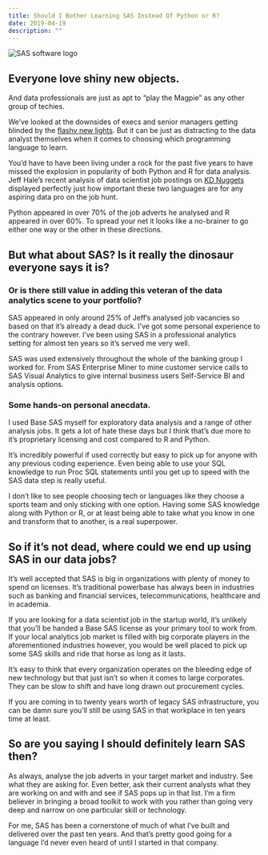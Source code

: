 ```yaml
---
title: Should I Bother Learning SAS Instead Of Python or R?
date: 2019-04-19
description: ""
---
```

![SAS software logo](/images/sas-logo.jpg)

## Everyone love shiny new objects.

And data professionals are just as apt to “play the Magpie” as any other group of techies.

We’ve looked at the downsides of execs and senior managers getting blinded by the [flashy new lights](https://alanhylands.com/shiny-new-objects-and-boardroom-buzzword-bingo/). But it can be just as distracting to the data analyst themselves when it comes to choosing which programming language to learn.

You’d have to have been living under a rock for the past five years to have missed the explosion in popularity of both Python and R for data analysis. Jeff Hale’s recent analysis of data scientist job postings on [KD Nuggets](https://www.kdnuggets.com/2018/11/most-demand-skills-data-scientists.html) displayed perfectly just how important these two languages are for any aspiring data pro on the job hunt.

Python appeared in over 70% of the job adverts he analysed and R appeared in over 60%. To spread your net it looks like a no-brainer to go either one way or the other in these directions.

## But what about SAS? Is it really the dinosaur everyone says it is? 

### Or is there still  value in adding this veteran of the data analytics scene to your portfolio?

SAS appeared in only around 25% of Jeff&#8217;s analysed job vacancies so based on that it&#8217;s already a dead duck. I’ve got some personal experience to the contrary however. I’ve been using SAS in a professional analytics setting for almost ten years so it’s served me very well.

SAS was used extensively throughout the whole of the banking group I worked for. From SAS Enterprise Miner to mine customer service calls to SAS Visual Analytics to give internal business users Self-Service BI and analysis options.

### Some hands-on personal anecdata.

I used Base SAS myself for exploratory data analysis and a range of other analysis jobs. It gets a lot of hate these days but I think that&#8217;s due more to it&#8217;s proprietary licensing and cost compared to R and Python.

It&#8217;s incredibly powerful if used correctly but easy to pick up for anyone with any previous coding experience. Even being able to use your SQL knowledge to run Proc SQL statements until you get up to speed with the SAS data step is really useful.

I don&#8217;t like to see people choosing tech or languages like they choose a sports team and only sticking with one option. Having some SAS knowledge along with Python or R, or at least being able to take what you know in one and transform that to another, is a real superpower.

## So if it’s not dead, where could we end up using SAS in our data jobs?

It’s well accepted that SAS is big in organizations with plenty of money to spend on licenses. It’s traditional powerbase has always been in industries such as banking and financial services, telecommunications, healthcare and in academia.

If you are looking for a data scientist job in the startup world, it’s unlikely that you’ll be handed a Base SAS license as your primary tool to work from. If your local analytics job market is filled with big corporate players in the aforementioned industries however, you would be well placed to pick up some SAS skills and ride that horse as long as it lasts.

It’s easy to think that every organization operates on the bleeding edge of new technology but that just isn’t so when it comes to large corporates. They can be slow to shift and have long drawn out procurement cycles.

If you are coming in to twenty years worth of legacy SAS infrastructure, you can be damn sure you’ll still be using SAS in that workplace in ten years time at least.

## So are you saying I should definitely learn SAS then?

As always, analyse the job adverts in your target market and industry. See what they are asking for. Even better, ask their current analysts what they are working on and with and see if SAS pops up in that list. I’m a firm believer in bringing a broad toolkit to work with you rather than going very deep and narrow on one particular skill or technology.

For me, SAS has been a cornerstone of much of what I’ve built and delivered over the past ten years. And that’s pretty good going for a language I’d never even heard of until I started in that company.